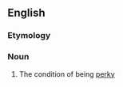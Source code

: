 ==English==

===Etymology===
{{suffix|en|perky|ness}}

===Noun===
{{en-noun|-|+}}

# The condition of being [[perky]]